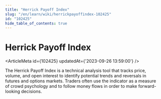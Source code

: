 ```yaml
---
title: "Herrick Payoff Index"
slug: "/en/learn/wiki/herrickpayoffindex-102425"
id: "102425"
hide_table_of_contents: true
---
```



# Herrick Payoff Index

<ArticleMeta id={102425} updatedAt={'2023-09-26 13:59:00'} />
<div className='border-solid border-b border-t-0 my-4 border-[var(--ifm-color-gray-300)]' />

The Herrick Payoff Index is a technical analysis tool that tracks price, volume, and open interest to identify potential trends and reversals in futures and options markets. Traders often use the indicator as a measure of crowd psychology and to follow money flows in order to make forward-looking decisions.

